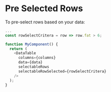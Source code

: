 
# Pre Selected Rows

To pre-select rows based on your data:

```js
...
const rowSelectCritera = row => row.fat > 6;

function MyComponent() {
  return (
    <DataTable
      columns={columns}
      data={data}
      selectableRows
      selectableRowSelected={rowSelectCritera}
    />
  );
}
```

<Canvas>
	<Story id="selectable-pre-selected--pre-selected" />
</Canvas>
